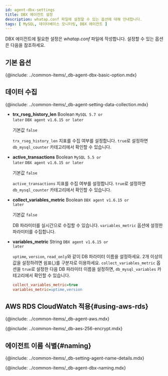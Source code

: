 ```yaml
---
id: agent-dbx-settings
title: DBX 에이전트 설정
description: whatap.conf 파일에 설정할 수 있는 옵션에 대해 안내합니다.
tags: [ MySQL, 데이터베이스 모니터링, DBX 에이전트 ]
---
```



DBX 에이전트에 필요한 설정은 *whatap.conf* 파일에 작성합니다. 설정할 수 있는 옵션은 다음을 참조하세요.

## 기본 옵션

{@include: ../common-items/_db-agent-dbx-basic-option.mdx}


## 데이터 수집

{@include: ../common-items/_db-agent-setting-data-collection.mdx} 

* **trx_rseg_history_len** <span class='type'>Boolean</span> <code class="my">MySQL 5.7 or later</code> <code class="my">DBX agent v1.6.15 or later</code>

  기본값 `false`

  `trx_rseg_history_len` 지표를 수집 여부를 설정합니다. `true`로 설정하면 `db_mysql_counter` 카테고리에서 확인할 수 있습니다.

* **active_transactions** <span class='type'>Boolean</span> <code class="my">MySQL 5.5 or later</code> <code class="my">DBX agent v1.6.15 or later</code>

  기본값 `false`

  `active_transactions` 지표를 수집 여부를 설정합니다. `true`로 설정하면 `db_mysql_counter` 카테고리에서 확인할 수 있습니다.

* **collect_variables_metric** <span class='type'>Boolean</span> <code class="my">DBX agent v1.6.15 or later</code>

  기본값 `false`

  DB 파라미터를 실시간으로 수집할 수 있습니다. `variables_metric` 옵션에 설정한 파라미터를 수집합니다.

* **variables_metric** <span class='type'>String</span> <code class="my">DBX agent v1.6.15 or later</code>

  `uptime`, `version`, `read_only`와 같이 DB 파라미터 이름을 설정하세요. 2개 이상의 값을 설정하려면 쉼표(,)를 구분자로 이용하세요. `collect_variables_metric` 옵션을 `true`로 설정한 다음 DB 파라미터 이름을 설정하면, `db_mysql_variables` 카테고리에서 확인할 수 있습니다.

  ```ini title="whatap.conf"
  collect_variables_metric=true
  variables_metric=uptime,version
  ```


## AWS RDS CloudWatch 적용{#using-aws-rds}

<AWSRDSdesc name='db_mysql_counter' />

{@include: ../common-items/_db-agent-aws.mdx}

<!-- AES 256 암호화 적용 -->
{@include: ../common-items/_db-aes-256-encrypt.mdx}  

## 에이전트 이름 식별{#naming}

{@include: ../common-items/_db-setting-agent-name-details.mdx}

{@include: ../common-items/_db-agent-dbx-naming.mdx} 